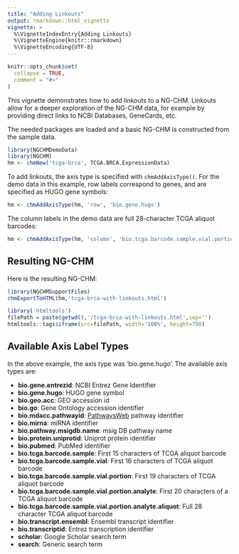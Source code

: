 ```yaml
---
title: "Adding Linkouts"
output: rmarkdown::html_vignette
vignette: >
  %\VignetteIndexEntry{Adding Linkouts}
  %\VignetteEngine{knitr::rmarkdown}
  %\VignetteEncoding{UTF-8}
---
```


```r
knitr::opts_chunk$set(
  collapse = TRUE,
  comment = "#>"
)
```

This vignette demonstrates how to add linkouts to a NG-CHM. 
Linkouts allow for a deeper exploration of the NG-CHM data, for example by providing direct 
links to NCBI Databases, GeneCards, etc.

The needed packages are loaded and a basic NG-CHM is constructed from the sample data.

```r
library(NGCHMDemoData)
library(NGCHM)
hm <- chmNew('tcga-brca', TCGA.BRCA.ExpressionData)
```

To add linkouts, the axis type is specified with `chmAddAxisType()`. For the demo data in this example, 
row labels correspond to genes, and are specified as HUGO gene symbols:

```r
hm <- chmAddAxisType(hm, 'row', 'bio.gene.hugo')
```

The column labels in the demo data are full 28-character TCGA aliquot barcodes:

```r
hm <- chmAddAxisType(hm, 'column', 'bio.tcga.barcode.sample.vial.portion.analyte.aliquot')
```

## Resulting NG-CHM

Here is the resulting NG-CHM:

```r
library(NGCHMSupportFiles)
chmExportToHTML(hm,'tcga-brca-with-linkouts.html')
```

```r
library('htmltools')
filePath = paste(getwd(),'/tcga-brca-with-linkouts.html',sep='')
htmltools::tags$iframe(src=filePath, width='100%', height=700)
```

## Available Axis Label Types

In the above example, the axis type was 'bio.gene.hugo'. The available axis types are:

- **bio.gene.entrezid**: NCBI Entrez Gene Identifier
- **bio.gene.hugo**: HUGO gene symbol
- **bio.geo.acc**: GEO accession id
- **bio.go**: Gene Ontology accession identifier
- **bio.mdacc.pathwayid**: [PathwaysWeb](https://bioinformatics.mdanderson.org/public-software/pathwaysweb/) pathway identifier
- **bio.mirna**: miRNA identifier
- **bio.pathway.msigdb.name**: msig DB pathway name
- **bio.protein.uniprotid**: Uniprot protein identifier
- **bio.pubmed**: PubMed identifier
- **bio.tcga.barcode.sample**: First 15 characters of TCGA aliquot barcode
- **bio.tcga.barcode.sample.vial**: First 16 characters of TCGA aliquot barcode
- **bio.tcga.barcode.sample.vial.portion**: First 19 characters of TCGA aliquot barcode
- **bio.tcga.barcode.sample.vial.portion.analyte**: First 20 characters of a TCGA aliquot barcode
- **bio.tcga.barcode.sample.vial.portion.analyte.aliquot**: Full 28 character TCGA aliquot barcode
- **bio.transcript.ensembl**: Ensembl transcript identifier
- **bio.transcriptid**: Entrez transcription identifier
- **scholar**: Google Scholar search term
- **search**: Generic search term

